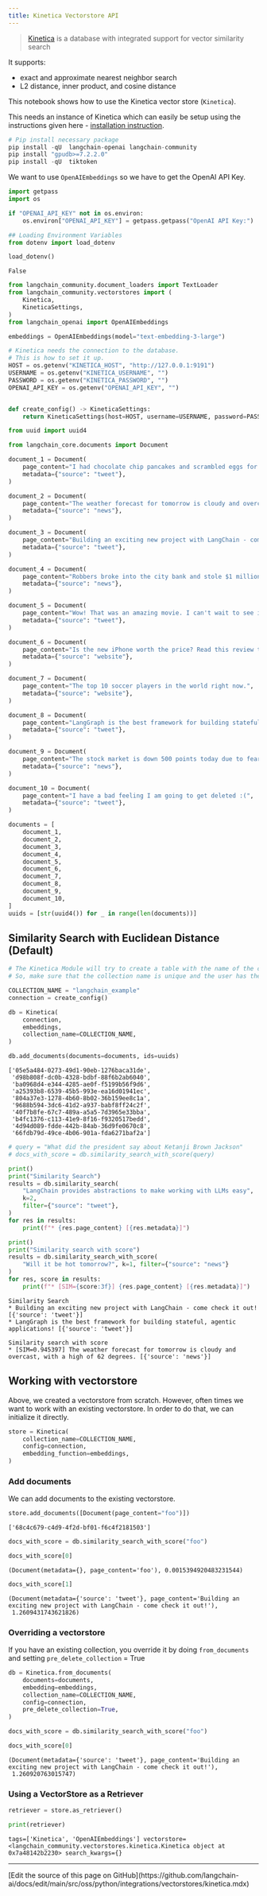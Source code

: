```yaml
---
title: Kinetica Vectorstore API
---
```


>[Kinetica](https://www.kinetica.com/) is a database with integrated support for vector similarity search

It supports:

- exact and approximate nearest neighbor search
- L2 distance, inner product, and cosine distance

This notebook shows how to use the Kinetica vector store (`Kinetica`).

This needs an instance of Kinetica which can easily be setup using the instructions given here - [installation instruction](https://www.kinetica.com/developer-edition/).

```python
# Pip install necessary package
pip install -qU  langchain-openai langchain-community
pip install "gpudb>=7.2.2.0"
pip install -qU  tiktoken
```

We want to use `OpenAIEmbeddings` so we have to get the OpenAI API Key.

```python
import getpass
import os

if "OPENAI_API_KEY" not in os.environ:
    os.environ["OPENAI_API_KEY"] = getpass.getpass("OpenAI API Key:")
```

```python
## Loading Environment Variables
from dotenv import load_dotenv

load_dotenv()
```

```output
False
```

```python
from langchain_community.document_loaders import TextLoader
from langchain_community.vectorstores import (
    Kinetica,
    KineticaSettings,
)
from langchain_openai import OpenAIEmbeddings
```

```python
embeddings = OpenAIEmbeddings(model="text-embedding-3-large")
```

```python
# Kinetica needs the connection to the database.
# This is how to set it up.
HOST = os.getenv("KINETICA_HOST", "http://127.0.0.1:9191")
USERNAME = os.getenv("KINETICA_USERNAME", "")
PASSWORD = os.getenv("KINETICA_PASSWORD", "")
OPENAI_API_KEY = os.getenv("OPENAI_API_KEY", "")


def create_config() -> KineticaSettings:
    return KineticaSettings(host=HOST, username=USERNAME, password=PASSWORD)
```

```python
from uuid import uuid4

from langchain_core.documents import Document

document_1 = Document(
    page_content="I had chocolate chip pancakes and scrambled eggs for breakfast this morning.",
    metadata={"source": "tweet"},
)

document_2 = Document(
    page_content="The weather forecast for tomorrow is cloudy and overcast, with a high of 62 degrees.",
    metadata={"source": "news"},
)

document_3 = Document(
    page_content="Building an exciting new project with LangChain - come check it out!",
    metadata={"source": "tweet"},
)

document_4 = Document(
    page_content="Robbers broke into the city bank and stole $1 million in cash.",
    metadata={"source": "news"},
)

document_5 = Document(
    page_content="Wow! That was an amazing movie. I can't wait to see it again.",
    metadata={"source": "tweet"},
)

document_6 = Document(
    page_content="Is the new iPhone worth the price? Read this review to find out.",
    metadata={"source": "website"},
)

document_7 = Document(
    page_content="The top 10 soccer players in the world right now.",
    metadata={"source": "website"},
)

document_8 = Document(
    page_content="LangGraph is the best framework for building stateful, agentic applications!",
    metadata={"source": "tweet"},
)

document_9 = Document(
    page_content="The stock market is down 500 points today due to fears of a recession.",
    metadata={"source": "news"},
)

document_10 = Document(
    page_content="I have a bad feeling I am going to get deleted :(",
    metadata={"source": "tweet"},
)

documents = [
    document_1,
    document_2,
    document_3,
    document_4,
    document_5,
    document_6,
    document_7,
    document_8,
    document_9,
    document_10,
]
uuids = [str(uuid4()) for _ in range(len(documents))]
```

## Similarity Search with Euclidean Distance (Default)

```python
# The Kinetica Module will try to create a table with the name of the collection.
# So, make sure that the collection name is unique and the user has the permission to create a table.

COLLECTION_NAME = "langchain_example"
connection = create_config()

db = Kinetica(
    connection,
    embeddings,
    collection_name=COLLECTION_NAME,
)

db.add_documents(documents=documents, ids=uuids)
```

```output
['05e5a484-0273-49d1-90eb-1276baca31de',
 'd98b808f-dc0b-4328-bdbf-88f6b2ab6040',
 'ba0968d4-e344-4285-ae0f-f5199b56f9d6',
 'a25393b8-6539-45b5-993e-ea16d01941ec',
 '804a37e3-1278-4b60-8b02-36b159ee8c1a',
 '9688b594-3dc6-41d2-a937-babf8ff24c2f',
 '40f7b8fe-67c7-489a-a5a5-7d3965e33bba',
 'b4fc1376-c113-41e9-8f16-f9320517bedd',
 '4d94d089-fdde-442b-84ab-36d9fe0670c8',
 '66fdb79d-49ce-4b06-901a-fda6271baf2a']
```

```python
# query = "What did the president say about Ketanji Brown Jackson"
# docs_with_score = db.similarity_search_with_score(query)
```

```python
print()
print("Similarity Search")
results = db.similarity_search(
    "LangChain provides abstractions to make working with LLMs easy",
    k=2,
    filter={"source": "tweet"},
)
for res in results:
    print(f"* {res.page_content} [{res.metadata}]")

print()
print("Similarity search with score")
results = db.similarity_search_with_score(
    "Will it be hot tomorrow?", k=1, filter={"source": "news"}
)
for res, score in results:
    print(f"* [SIM={score:3f}] {res.page_content} [{res.metadata}]")
```

```output
Similarity Search
* Building an exciting new project with LangChain - come check it out! [{'source': 'tweet'}]
* LangGraph is the best framework for building stateful, agentic applications! [{'source': 'tweet'}]

Similarity search with score
* [SIM=0.945397] The weather forecast for tomorrow is cloudy and overcast, with a high of 62 degrees. [{'source': 'news'}]
```

## Working with vectorstore

Above, we created a vectorstore from scratch. However, often times we want to work with an existing vectorstore.
In order to do that, we can initialize it directly.

```python
store = Kinetica(
    collection_name=COLLECTION_NAME,
    config=connection,
    embedding_function=embeddings,
)
```

### Add documents

We can add documents to the existing vectorstore.

```python
store.add_documents([Document(page_content="foo")])
```

```output
['68c4c679-c4d9-4f2d-bf01-f6c4f2181503']
```

```python
docs_with_score = db.similarity_search_with_score("foo")
```

```python
docs_with_score[0]
```

```output
(Document(metadata={}, page_content='foo'), 0.0015394920483231544)
```

```python
docs_with_score[1]
```

```output
(Document(metadata={'source': 'tweet'}, page_content='Building an exciting new project with LangChain - come check it out!'),
 1.2609431743621826)
```

### Overriding a vectorstore

If you have an existing collection, you override it by doing `from_documents` and setting `pre_delete_collection` = True

```python
db = Kinetica.from_documents(
    documents=documents,
    embedding=embeddings,
    collection_name=COLLECTION_NAME,
    config=connection,
    pre_delete_collection=True,
)
```

```python
docs_with_score = db.similarity_search_with_score("foo")
```

```python
docs_with_score[0]
```

```output
(Document(metadata={'source': 'tweet'}, page_content='Building an exciting new project with LangChain - come check it out!'),
 1.260920763015747)
```

### Using a VectorStore as a Retriever

```python
retriever = store.as_retriever()
```

```python
print(retriever)
```

```output
tags=['Kinetica', 'OpenAIEmbeddings'] vectorstore=<langchain_community.vectorstores.kinetica.Kinetica object at 0x7a48142b2230> search_kwargs={}
```

---

<Callout icon="pen-to-square" iconType="regular">
  [Edit the source of this page on GitHub](https://github.com/langchain-ai/docs/edit/main/src/oss/python/integrations/vectorstores/kinetica.mdx)
</Callout>
